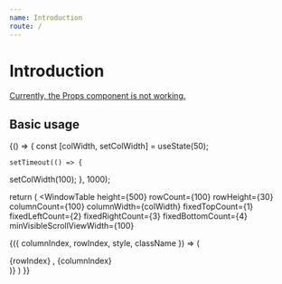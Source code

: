 ```yaml
---
name: Introduction
route: /
---
```



# Introduction

<Props of={WindowTable} />

[Currently, the Props component is not working.](https://github.com/pedronauck/docz/issues/717)

## Basic usage

<Playground>
  {() => {
    const [colWidth, setColWidth] = useState(50);

    setTimeout(() => {
setColWidth(100);
    }, 1000);

return (
  <WindowTable
    height={500}
    rowCount={100}
    rowHeight={30}
    columnCount={100}
    columnWidth={colWidth}
    fixedTopCount={1}
    fixedLeftCount={2}
    fixedRightCount={3}
    fixedBottomCount={4}
    minVisibleScrollViewWidth={100}
    
    
  >
  {({ columnIndex, rowIndex, style, className }) => (
    <div className={className} style={style}>
      {rowIndex} , {columnIndex}
    </div>
  )}
  </WindowTable>
)
  }}

</Playground>
